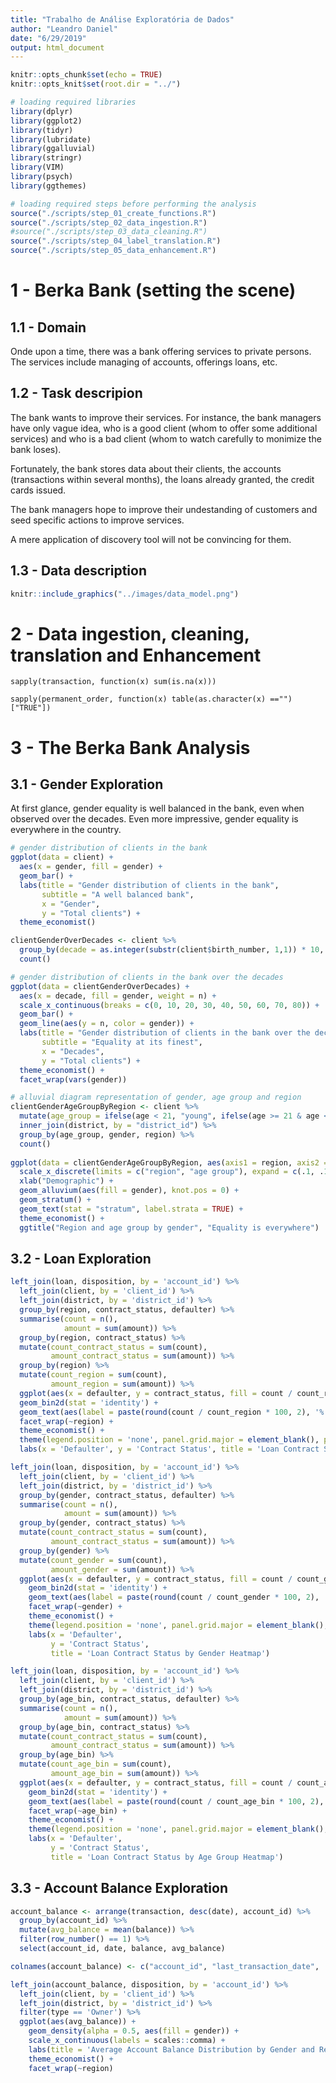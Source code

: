 ```yaml
---
title: "Trabalho de Análise Exploratória de Dados"
author: "Leandro Daniel"
date: "6/29/2019"
output: html_document
---
```


```r
knitr::opts_chunk$set(echo = TRUE)
knitr::opts_knit$set(root.dir = "../")

# loading required libraries
library(dplyr)
library(ggplot2)
library(tidyr)
library(lubridate)
library(ggalluvial)
library(stringr)
library(VIM)
library(psych)
library(ggthemes)
```

```r
# loading required steps before performing the analysis
source("./scripts/step_01_create_functions.R")
source("./scripts/step_02_data_ingestion.R")
#source("./scripts/step_03_data_cleaning.R")
source("./scripts/step_04_label_translation.R")
source("./scripts/step_05_data_enhancement.R")
```

# 1 - Berka Bank (setting the scene)

## 1.1 - Domain
Onde upon a time, there was a bank offering services to private persons. The services include managing of accounts, offerings loans, etc.

## 1.2 - Task descripion

The bank wants to improve their services. For instance, the bank managers have only vague idea, who is a good client (whom to offer some additional services) and who is a bad client (whom to watch carefully to monimize the bank loses).

Fortunately, the bank stores data about their clients, the accounts (transactions within several months), the loans already granted, the credit cards issued.

The bank managers hope to improve their undestanding of customers and seed specific actions to improve services.

A mere application of discovery tool will not be convincing for them.

## 1.3 - Data description
```r
knitr::include_graphics("../images/data_model.png")
```

# 2 - Data ingestion, cleaning, translation and Enhancement

```
sapply(transaction, function(x) sum(is.na(x))) 

```

```
sapply(permanent_order, function(x) table(as.character(x) =="")["TRUE"]) 
```

# 3 - The Berka Bank Analysis

## 3.1 - Gender Exploration

At first glance, gender equality is well balanced in the bank, even when observed over the decades. Even more impressive, gender equality is everywhere in the country.

```r
# gender distribution of clients in the bank
ggplot(data = client) +
  aes(x = gender, fill = gender) +
  geom_bar() +
  labs(title = "Gender distribution of clients in the bank",
       subtitle = "A well balanced bank",
       x = "Gender",
       y = "Total clients") +
  theme_economist()

clientGenderOverDecades <- client %>% 
  group_by(decade = as.integer(substr(client$birth_number, 1,1)) * 10, gender = client$gender) %>% 
  count()

# gender distribution of clients in the bank over the decades
ggplot(data = clientGenderOverDecades) +
  aes(x = decade, fill = gender, weight = n) +
  scale_x_continuous(breaks = c(0, 10, 20, 30, 40, 50, 60, 70, 80)) +
  geom_bar() +
  geom_line(aes(y = n, color = gender)) +
  labs(title = "Gender distribution of clients in the bank over the decades",
       subtitle = "Equality at its finest",
       x = "Decades",
       y = "Total clients") +
  theme_economist() +
  facet_wrap(vars(gender))

# alluvial diagram representation of gender, age group and region
clientGenderAgeGroupByRegion <- client %>% 
  mutate(age_group = ifelse(age < 21, "young", ifelse(age >= 21 & age <= 60, "adult", "senior"))) %>% 
  inner_join(district, by = "district_id") %>% 
  group_by(age_group, gender, region) %>% 
  count()
  
ggplot(data = clientGenderAgeGroupByRegion, aes(axis1 = region, axis2 = age_group, y = n)) +
  scale_x_discrete(limits = c("region", "age group"), expand = c(.1, .1)) +
  xlab("Demographic") +
  geom_alluvium(aes(fill = gender), knot.pos = 0) +
  geom_stratum() + 
  geom_text(stat = "stratum", label.strata = TRUE) +
  theme_economist() +
  ggtitle("Region and age group by gender", "Equality is everywhere") 
```

## 3.2 - Loan Exploration

```r
left_join(loan, disposition, by = 'account_id') %>% 
  left_join(client, by = 'client_id') %>% 
  left_join(district, by = 'district_id') %>% 
  group_by(region, contract_status, defaulter) %>% 
  summarise(count = n(),
            amount = sum(amount)) %>% 
  group_by(region, contract_status) %>% 
  mutate(count_contract_status = sum(count),
         amount_contract_status = sum(amount)) %>% 
  group_by(region) %>% 
  mutate(count_region = sum(count),
         amount_region = sum(amount)) %>% 
  ggplot(aes(x = defaulter, y = contract_status, fill = count / count_region)) +
  geom_bin2d(stat = 'identity') +
  geom_text(aes(label = paste(round(count / count_region * 100, 2), '%')), color = 'white') +
  facet_wrap(~region) +
  theme_economist() +
  theme(legend.position = 'none', panel.grid.major = element_blank(), panel.grid.minor = element_blank()) +
  labs(x = 'Defaulter', y = 'Contract Status', title = 'Loan Contract Status by Region Heatmap')
```

```r
left_join(loan, disposition, by = 'account_id') %>%
  left_join(client, by = 'client_id') %>% 
  left_join(district, by = 'district_id') %>% 
  group_by(gender, contract_status, defaulter) %>% 
  summarise(count = n(),
            amount = sum(amount)) %>% 
  group_by(gender, contract_status) %>% 
  mutate(count_contract_status = sum(count),
         amount_contract_status = sum(amount)) %>% 
  group_by(gender) %>% 
  mutate(count_gender = sum(count),
         amount_gender = sum(amount)) %>% 
  ggplot(aes(x = defaulter, y = contract_status, fill = count / count_gender)) +
    geom_bin2d(stat = 'identity') +
    geom_text(aes(label = paste(round(count / count_gender * 100, 2), '%')), color = 'white') +
    facet_wrap(~gender) +
    theme_economist() +
    theme(legend.position = 'none', panel.grid.major = element_blank(), panel.grid.minor = element_blank()) +
    labs(x = 'Defaulter',
         y = 'Contract Status',
         title = 'Loan Contract Status by Gender Heatmap')
```

```r
left_join(loan, disposition, by = 'account_id') %>%
  left_join(client, by = 'client_id') %>% 
  left_join(district, by = 'district_id') %>% 
  group_by(age_bin, contract_status, defaulter) %>% 
  summarise(count = n(),
            amount = sum(amount)) %>% 
  group_by(age_bin, contract_status) %>% 
  mutate(count_contract_status = sum(count),
         amount_contract_status = sum(amount)) %>% 
  group_by(age_bin) %>% 
  mutate(count_age_bin = sum(count),
         amount_age_bin = sum(amount)) %>% 
  ggplot(aes(x = defaulter, y = contract_status, fill = count / count_age_bin)) +
    geom_bin2d(stat = 'identity') +
    geom_text(aes(label = paste(round(count / count_age_bin * 100, 2), '%')), color = 'white') +
    facet_wrap(~age_bin) +
    theme_economist() +
    theme(legend.position = 'none', panel.grid.major = element_blank(), panel.grid.minor = element_blank()) +
    labs(x = 'Defaulter',
         y = 'Contract Status',
         title = 'Loan Contract Status by Age Group Heatmap')
```

## 3.3 - Account Balance Exploration

```r
account_balance <- arrange(transaction, desc(date), account_id) %>%
  group_by(account_id) %>%
  mutate(avg_balance = mean(balance)) %>%
  filter(row_number() == 1) %>% 
  select(account_id, date, balance, avg_balance)

colnames(account_balance) <- c("account_id", "last_transaction_date", 'account_balance', 'avg_balance')

left_join(account_balance, disposition, by = 'account_id') %>%
  left_join(client, by = 'client_id') %>% 
  left_join(district, by = 'district_id') %>% 
  filter(type == 'Owner') %>% 
  ggplot(aes(avg_balance)) +
    geom_density(alpha = 0.5, aes(fill = gender)) +
    scale_x_continuous(labels = scales::comma) +
    labs(title = 'Average Account Balance Distribution by Gender and Region') +
    theme_economist() +
    facet_wrap(~region)

```
